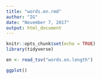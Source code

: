 ```yaml
---
title: "words.en.rmd"
author: "IG"
date: "November 7, 2017"
output: html_document
---
```


```r
knitr::opts_chunk$set(echo = TRUE)
library(tidyverse)
```
```r
en <- read_tsv("words.en.length")

```

```r
ggplot()
```


